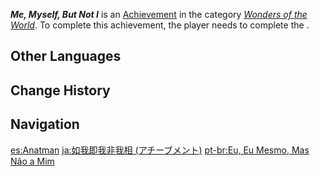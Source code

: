 {{Achievement Infobox
|id           = 84090
|order id     = 5069
|category     = Wonders of the World
|description  = Defeat the [[Everlasting Lord of Arcane Wisdom]] within the memory.
|requirements = Complete ''[[The Kabukimono's Finale]]''.
|primogems    = 5
|tracking     = 
|quest        = Inversion of Genesis
|type         = Quest
|hidden       = 1
}}
'''''Me, Myself, But Not I''''' is an [[Achievement]] in the category ''[[Wonders of the World]]''. To complete this achievement, the player needs to complete the {{Quest|The Kabukimono's Finale}}.
<!--
==Gameplay Notes==
*

==Trivia==
*

==Gallery==
{{Preview
|size=300px
|file=
|caption=
}}

==Video Guides==
{{EVT
|video1   = 
|caption1 = 
}}
-->
==Other Languages==
{{Other Languages
|en      = Me, Myself, But Not I
|zhs     = 如我是我非我相
|zhs_rm  = Rú Wǒ Shì Wǒ Fēi Wǒxiàng
|zht     = 如我是我非我相
|zht_rm  = Rú Wǒ Shì Wǒ Fēi Wǒxiàng
|zh_tl   = 
|ja      = 如我即我非我相
|ja_rm   = Nyo Ga Soku Ga Hi Gasou{{Assumed}}
|ja_tl   = Like Me, Namely Me, Not Myself{{Sino|ja}}
|ko      = 나는 나이자 내가 아니다
|ko_tl   = I am I, But Not I
|es      = Anatman
|es_tl   = {{w|Anātman (Hinduism)|Anātman}}
|fr      = Moi, moi-même, mais pas moi
|fr_tl   = Me, Myself, But Not I
|ru      = Я, но не я
|ru_tl   = I, But Not I
|th      = ข้า ตัวข้า หาใช่ข้าไม่
|th_rm   = 
|th_tl   = 
|vi      = Là Ta, Nhưng Không Phải Ta
|vi_tl   = 
|de      = Ich, wie ich und doch nicht ich
|de_tl   = I, Like I, But Not Quite I
|id      = Aku, Tapi Bukan Diriku
|id_tl   = Me, But Not Myself
|pt      = Eu, Eu Mesmo, Mas Não a Mim
|pt_tl   = Me, Myself, But Not Me
|tr      = Ben ve Nefsim, Benliğim Değildir
|tr_tl   = Me and Myself, Are Not Myself
|it      = Sono o non sono io?
|it_tl   = Am I or Am I Not Me?
}}

==Change History==
{{Change History|3.3}}
<!--
==References==
{{Reflist}}
-->
==Navigation==
{{Achievement Navbox}}

[[es:Anatman]]
[[ja:如我即我非我相 (アチーブメント)]]
[[pt-br:Eu, Eu Mesmo, Mas Não a Mim]]